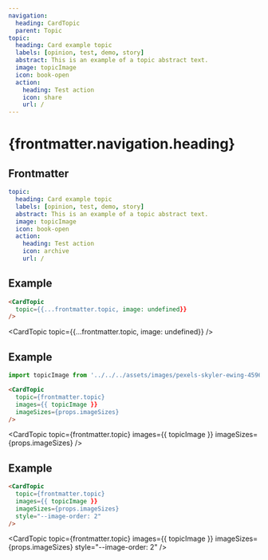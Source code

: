 ```yaml
---
navigation:
  heading: CardTopic
  parent: Topic
topic:
  heading: Card example topic
  labels: [opinion, test, demo, story]
  abstract: This is an example of a topic abstract text.
  image: topicImage
  icon: book-open
  action:
    heading: Test action
    icon: share
    url: /
---
```


# {frontmatter.navigation.heading}
## Frontmatter
```yaml
topic:
  heading: Card example topic
  labels: [opinion, test, demo, story]
  abstract: This is an example of a topic abstract text.
  image: topicImage
  icon: book-open
  action:
    heading: Test action
    icon: archive
    url: /
```

## Example
```html
<CardTopic
  topic={{...frontmatter.topic, image: undefined}}
/>
```
<CardTopic
  topic={{...frontmatter.topic, image: undefined}}
/>

## Example
```js
import topicImage from '../../../assets/images/pexels-skyler-ewing-4596712.jpg'
```
```html
<CardTopic
  topic={frontmatter.topic}
  images={{ topicImage }}
  imageSizes={props.imageSizes}
/>
```
<CardTopic
  topic={frontmatter.topic}
  images={{ topicImage }}
  imageSizes={props.imageSizes}
/>

## Example
```html
<CardTopic
  topic={frontmatter.topic}
  images={{ topicImage }}
  imageSizes={props.imageSizes}
  style="--image-order: 2"
/>
```
<CardTopic
  topic={frontmatter.topic}
  images={{ topicImage }}
  imageSizes={props.imageSizes}
  style="--image-order: 2"
/>
